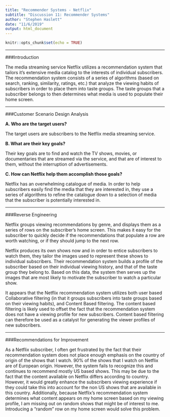 ```yaml
---
title: "Recommender Systems - Netflix"
subtitle: "Discussion 11: Recommender Systems"
author: "Stephen Haslett"
date: "11/6/2019"
output: html_document
---
```


```r
knitr::opts_chunk$set(echo = TRUE)
```
***

###Introduction

The media streaming service Netflix utilizes a recommendation system that tailors it's extensive media catalog to the interests of individual subscribers. The recommendation system consists of a series of algorithms (based on search, ranking, similarity, ratings, etc.) that analyze the viewing habits of subscribers in order to place them into taste groups. The taste groups that a subscriber belongs to then determines what media is used to populate their home screen. 

***

###Customer Scenario Design Analysis

**A. Who are the target users?**

The target users are subscribers to the Netflix media streaming service.

**B. What are their key goals?**

Their key goals are to find and watch the TV shows, movies, or documentaries that are streamed via the service, and that are of interest to them, without the interruption of advertisements.

**C. How can Netflix help them accomplish those goals?**

Netflix has an overwhelming catalogue of media. In order to help subscribers easily find the media that they are interested in, they use a series of algorithms to refine the catalogue down to a selection of media that the subscriber is potentially interested in.

***

###Reverse Engineering

Netflix groups viewing recommendations by genre, and displays them as a series of rows on the subscriber's home screen. This makes it easy for the subscriber to quickly decide if the recommendations that populate a row are worth watching, or if they should jump to the next row.

Netflix produces its own shows now and in order to entice subscribers to watch them, they tailor the images used to represent these shows to individual subscribers. Their recommendation system builds a profile of the subscriber based on their individual viewing history, and that of the taste group they belong to. Based on this data, the system then serves up the images that are most likely to motivate the subscriber to watch a particular show.

It appears that the Netflix recommendation system utilizes both user based Collaborative filtering (in that it groups subscribers into taste groups based on their viewing habits), and Content Based filtering. The content based filtering is likely used to offset the fact that the recommendation system does not have a viewing profile for new subscribers. Content based filtering can therefore be used as a catalyst for generating the viewer profiles of new subscribers.

***

###Recommendations for Improvement

As a Netflix subscriber, I often get frustrated by the fact that their recommendation system does not place enough emphasis on the country of origin of the shows that I watch. 90% of the shows that I watch on Netflix are of European origin. However, the system fails to recognize this and continues to recommend mostly US based shows. This may be due to the fact that the content available on Netflix differs according to country. However, it would greatly enhance the subscribers viewing experience if they could take this into account for the non US shows that are available in this country. Additionally, because Netflix's recommendation system determines what content appears on my home screen based on my viewing profile, I am missing out on random shows that might be of interest to me. Introducing a "random" row on my home screen would solve this problem.


